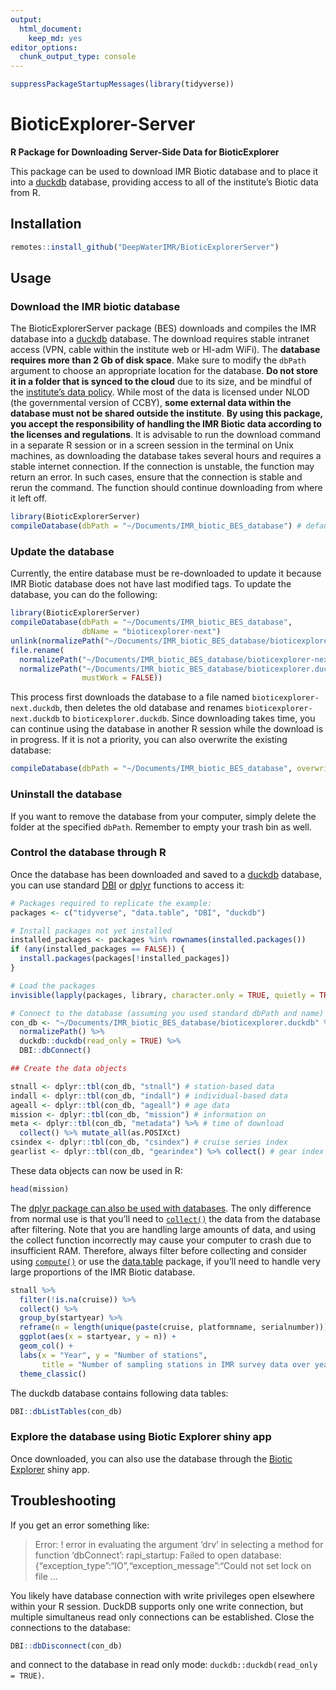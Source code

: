 ```yaml
---
output: 
  html_document: 
    keep_md: yes
editor_options: 
  chunk_output_type: console
---
```


```r
suppressPackageStartupMessages(library(tidyverse))
```


# BioticExplorer-Server
**R Package for Downloading Server-Side Data for BioticExplorer**

This package can be used to download IMR Biotic database and to place it into a [duckdb](https://duckdb.org/docs/api/r.html) database, providing access to all of the institute's Biotic data from R.

## Installation

```r
remotes::install_github("DeepWaterIMR/BioticExplorerServer")
```

## Usage

### Download the IMR biotic database

The BioticExplorerServer package (BES) downloads and compiles the IMR database into a [duckdb](https://cran.r-project.org/package=duckdb) database. The download requires stable intranet access (VPN, cable within the institute web or HI-adm WiFi). The **database requires more than 2 Gb of disk space**. Make sure to modify the `dbPath` argument to choose an appropriate location for the database. **Do not store it in a folder that is synced to the cloud** due to its size, and be mindful of the [institute's data policy](https://www.hi.no/resources/Data-policy-HI.pdf). While most of the data is licensed under NLOD (the governmental version of CCBY), **some external data within the database must not be shared outside the institute**. **By using this package, you accept the responsibility of handling the IMR Biotic data according to the licenses and regulations**. It is advisable to run the download command in a separate R session or in a screen session in the terminal on Unix machines, as downloading the database takes several hours and requires a stable internet connection. If the connection is unstable, the function may return an error. In such cases, ensure that the connection is stable and rerun the command. The function should continue downloading from where it left off.

```r
library(BioticExplorerServer)
compileDatabase(dbPath = "~/Documents/IMR_biotic_BES_database") # default dbPath, written out to show it
```

### Update the database

Currently, the entire database must be re-downloaded to update it because IMR Biotic database does not have last modified tags. To update the database, you can do the following:

```r
library(BioticExplorerServer)
compileDatabase(dbPath = "~/Documents/IMR_biotic_BES_database",
                dbName = "bioticexplorer-next")
unlink(normalizePath("~/Documents/IMR_biotic_BES_database/bioticexplorer.duckdb"))
file.rename(
  normalizePath("~/Documents/IMR_biotic_BES_database/bioticexplorer-next.duckdb"),
  normalizePath("~/Documents/IMR_biotic_BES_database/bioticexplorer.duckdb", 
                mustWork = FALSE))
```

This process first downloads the database to a file named `bioticexplorer-next.duckdb`, then deletes the old database and renames `bioticexplorer-next.duckdb` to `bioticexplorer.duckdb`. Since downloading takes time, you can continue using the database in another R session while the download is in progress. If it is not a priority, you can also overwrite the existing database:

```r
compileDatabase(dbPath = "~/Documents/IMR_biotic_BES_database", overwrite = TRUE)
```

### Uninstall the database

If you want to remove the database from your computer, simply delete the folder at the specified `dbPath`. Remember to empty your trash bin as well.

### Control the database through R

Once the database has been downloaded and saved to a [duckdb](https://cran.r-project.org/package=duckdb) database, you can use standard [DBI](https://cran.r-project.org/package=DBI) or [dplyr](https://cran.r-project.org/package=dplyr) functions to access it:

```r
# Packages required to replicate the example:
packages <- c("tidyverse", "data.table", "DBI", "duckdb")

# Install packages not yet installed
installed_packages <- packages %in% rownames(installed.packages())
if (any(installed_packages == FALSE)) {
  install.packages(packages[!installed_packages])
}

# Load the packages
invisible(lapply(packages, library, character.only = TRUE, quietly = TRUE))

# Connect to the database (assuming you used standard dbPath and name)
con_db <- "~/Documents/IMR_biotic_BES_database/bioticexplorer.duckdb" %>% 
  normalizePath() %>% 
  duckdb::duckdb(read_only = TRUE) %>% 
  DBI::dbConnect()

## Create the data objects

stnall <- dplyr::tbl(con_db, "stnall") # station-based data
indall <- dplyr::tbl(con_db, "indall") # individual-based data
ageall <- dplyr::tbl(con_db, "ageall") # age data
mission <- dplyr::tbl(con_db, "mission") # information on
meta <- dplyr::tbl(con_db, "metadata") %>% # time of download
  collect() %>% mutate_all(as.POSIXct)
csindex <- dplyr::tbl(con_db, "csindex") # cruise series index
gearlist <- dplyr::tbl(con_db, "gearindex") %>% collect() # gear index
```

These data objects can now be used in R:

```r
head(mission)
```

The [dplyr package can also be used with databases](https://solutions.posit.co/connections/db/r-packages/dplyr/). The only difference from normal use is that you'll need to [`collect()`](https://dbplyr.tidyverse.org/reference/collapse.tbl_sql.html) the data from the database after filtering. Note that you are handling large amounts of data, and using the collect function incorrectly may cause your computer to crash due to insufficient RAM. Therefore, always filter before collecting and consider using [`compute()`](https://dbplyr.tidyverse.org/reference/collapse.tbl_sql.html) or use the [data.table](https://cran.r-project.org/web/packages/data.table/index.html) package, if you'll need to handle very large proportions of the IMR Biotic database. 

```r
stnall %>% 
  filter(!is.na(cruise)) %>% 
  collect() %>% 
  group_by(startyear) %>%
  reframe(n = length(unique(paste(cruise, platformname, serialnumber)))) %>% 
  ggplot(aes(x = startyear, y = n)) +
  geom_col() + 
  labs(x = "Year", y = "Number of stations", 
       title = "Number of sampling stations in IMR survey data over years") +
  theme_classic()
```

The duckdb database contains following data tables:

```r
DBI::dbListTables(con_db)
```

### Explore the database using Biotic Explorer shiny app

Once downloaded, you can also use the database through the [Biotic Explorer](https://github.com/DeepWaterIMR/BioticExplorer) shiny app. 

## Troubleshooting

If you get an error something like:

> Error:
> ! error in evaluating the argument 'drv' in selecting a method for function 'dbConnect':
> rapi_startup: Failed to open database: {"exception_type":"IO","exception_message":"Could not set lock on file
> ...

You likely have database connection with write privileges open elsewhere within your R session. DuckDB supports only one write connection, but multiple simultaneus read only connections can be established. Close the connections to the database:

```r
DBI::dbDisconnect(con_db)
```

and connect to the database in read only mode: `duckdb::duckdb(read_only = TRUE)`.